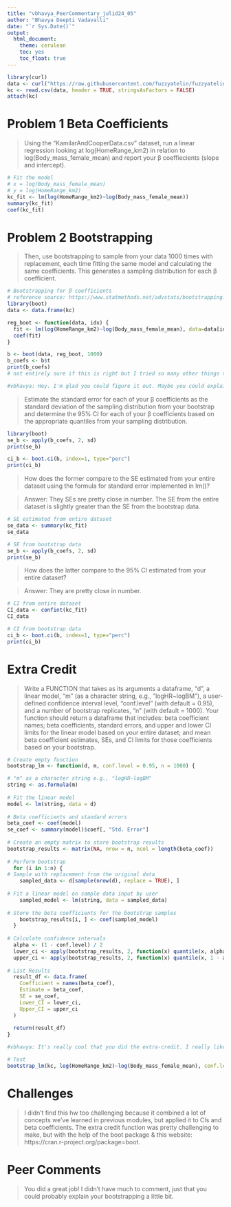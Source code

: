 ```yaml
---
title: "vbhavya_PeerCommentary_julid24_05"
author: "Bhavya Deepti Vadavalli"
date: "`r Sys.Date()`"
output: 
  html_document:
    theme: cerulean
    toc: yes
    toc_float: true
---
```

```r
library(curl)
data <- curl("https://raw.githubusercontent.com/fuzzyatelin/fuzzyatelin.github.io/master/AN588_Fall23/KamilarAndCooperData.csv")
kc <- read.csv(data, header = TRUE, stringsAsFactors = FALSE)
attach(kc)
```

# Problem 1 Beta Coefficients
> Using the “KamilarAndCooperData.csv” dataset, run a linear regression looking at log(HomeRange_km2) in relation to log(Body_mass_female_mean) and report your β coeffiecients (slope and intercept).

```r
# Fit the model
# x = log(Body_mass_female_mean)
# y = log(HomeRange_km2)
kc_fit <- lm(log(HomeRange_km2)~log(Body_mass_female_mean))
summary(kc_fit)
coef(kc_fit)
```

# Problem 2 Bootstrapping
>Then, use bootstrapping to sample from your data 1000 times with replacement, each time fitting the same model and calculating the same coefficients. This generates a sampling distribution for each β coefficient.

```r
# Bootstrapping for β coefficients
# reference source: https://www.statmethods.net/advstats/bootstrapping.html 
library(boot)
data <- data.frame(kc)

reg_boot <- function(data, idx) {
  fit <- lm(log(HomeRange_km2)~log(Body_mass_female_mean), data=data[idx, ])
  coef(fit)
} 

b <- boot(data, reg_boot, 1000)
b_coefs <- b$t
print(b_coefs)
# not entirely sure if this is right but I tried so many other things that didn't work and this kinda looks like it worked.

#vbhavya: Hey. I'm glad you could figure it out. Maybe you could explain the function a bit. I didn't do it this way so I guess I just think it could help anyone else looking at the code understand it better.  
```

> Estimate the standard error for each of your β coefficients as the standard deviation of the sampling distribution from your bootstrap and determine the 95% CI for each of your β coefficients based on the appropriate quantiles from your sampling distribution.

```r
library(boot)
se_b <- apply(b_coefs, 2, sd)
print(se_b)
```

```r
ci_b <- boot.ci(b, index=1, type="perc")
print(ci_b)
```

> How does the former compare to the SE estimated from your entire dataset using the formula for standard error implemented in lm()?

> Answer: They SEs are pretty close in number. The SE from the entire dataset is slightly greater than the SE from the bootstrap data.

```r
# SE estimated from entire dataset
se_data <- summary(kc_fit)
se_data

# SE from bootstrap data
se_b <- apply(b_coefs, 2, sd)
print(se_b)
```

> How does the latter compare to the 95% CI estimated from your entire dataset?

> Answer: They are pretty close in number.

```r
# CI from entire dataset
CI_data <- confint(kc_fit)
CI_data

# CI from bootstrap data
ci_b <- boot.ci(b, index=1, type="perc")
print(ci_b)
```


# Extra Credit
> Write a FUNCTION that takes as its arguments a dataframe, “d”, a linear model, “m” (as a character string, e.g., “logHR~logBM”), a user-defined confidence interval level, “conf.level” (with default = 0.95), and a number of bootstrap replicates, “n” (with default = 1000). Your function should return a dataframe that includes: beta coefficient names; beta coefficients, standard errors, and upper and lower CI limits for the linear model based on your entire dataset; and mean beta coefficient estimates, SEs, and CI limits for those coefficients based on your bootstrap.

```r
# Create empty function
bootstrap_lm <- function(d, m, conf.level = 0.95, n = 1000) {

# "m" as a character string e.g., "logHR~logBM"
string <- as.formula(m)
  
# Fit the linear model 
model <- lm(string, data = d)
  
# Beta coefficients and standard errors
beta_coef <- coef(model)
se_coef <- summary(model)$coef[, "Std. Error"]
  
# Create an empty matrix to store bootstrap results
bootstrap_results <- matrix(NA, nrow = n, ncol = length(beta_coef))
  
# Perform bootstrap
  for (i in 1:n) {
# Sample with replacement from the original data
    sampled_data <- d[sample(nrow(d), replace = TRUE), ]
    
# Fit a linear model on sample data input by user
    sampled_model <- lm(string, data = sampled_data)
    
# Store the beta coefficients for the bootstrap samples
    bootstrap_results[i, ] <- coef(sampled_model)
  }
  
# Calculate confidence intervals
  alpha <- (1 - conf.level) / 2
  lower_ci <- apply(bootstrap_results, 2, function(x) quantile(x, alpha))
  upper_ci <- apply(bootstrap_results, 2, function(x) quantile(x, 1 - alpha))
  
# List Results
  result_df <- data.frame(
    Coefficient = names(beta_coef),
    Estimate = beta_coef,
    SE = se_coef,
    Lower_CI = lower_ci,
    Upper_CI = upper_ci
  )
  
  return(result_df)
}

#vbhavya: It's really cool that you did the extra-credit. I really liked how you broke the steps up and it was really easy to follow!
```

```r
# Test
bootstrap_lm(kc, log(HomeRange_km2)~log(Body_mass_female_mean), conf.level=0.95, n=1000)
```

# Challenges
> I didn't find this hw too challenging because it combined a lot of concepts we've learned in previous modules, but applied it to CIs and beta coefficients.
> The extra credit function was pretty challenging to make, but with the help of the boot package & this website: https://cran.r-project.org/package=boot. 

# Peer Comments 
>You did a great job! I didn't have much to comment, just that you could probably explain your bootstrapping a little bit. 